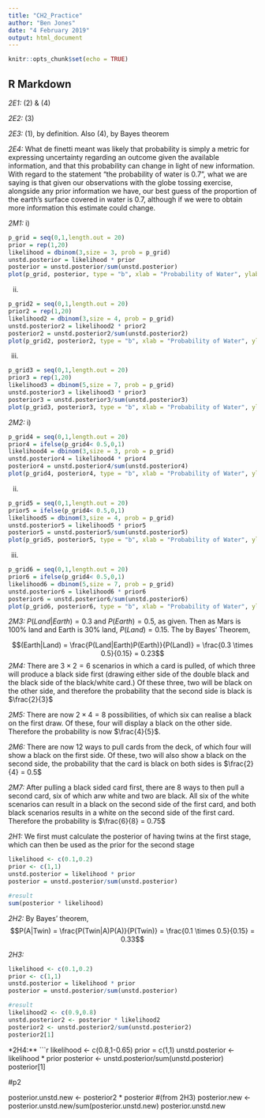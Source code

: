 ```yaml
---
title: "CH2_Practice"
author: "Ben Jones"
date: "4 February 2019"
output: html_document
---
```


```r
knitr::opts_chunk$set(echo = TRUE)
```

## R Markdown

*2E1:*
(2) & (4)

*2E2:*
(3)

*2E3:*
(1), by definition.
Also (4), by Bayes theorem

*2E4:*
What de finetti meant was likely that probability is simply a metric for expressing uncertainty regarding an outcome given the available information, and that this probability can change in light of new information. With regard to the statement "the probability of water is 0.7", what we are saying is that given our observations with the globe tossing exercise, alongside any prior information we have, our best guess of the proportion of the earth's surface covered in water is 0.7, although if we were to obtain more information this estimate could change.

*2M1:*
i)
```r
p_grid = seq(0,1,length.out = 20)
prior = rep(1,20)
likelihood = dbinom(3,size = 3, prob = p_grid)
unstd.posterior = likelihood * prior
posterior = unstd.posterior/sum(unstd.posterior)
plot(p_grid, posterior, type = "b", xlab = "Probability of Water", ylab = "posterior probability")
```
ii)
```r
p_grid2 = seq(0,1,length.out = 20)
prior2 = rep(1,20)
likelihood2 = dbinom(3,size = 4, prob = p_grid)
unstd.posterior2 = likelihood2 * prior2
posterior2 = unstd.posterior2/sum(unstd.posterior2)
plot(p_grid2, posterior2, type = "b", xlab = "Probability of Water", ylab = "posterior probability")
```
iii)
```r
p_grid3 = seq(0,1,length.out = 20)
prior3 = rep(1,20)
likelihood3 = dbinom(5,size = 7, prob = p_grid)
unstd.posterior3 = likelihood3 * prior3
posterior3 = unstd.posterior3/sum(unstd.posterior3)
plot(p_grid3, posterior3, type = "b", xlab = "Probability of Water", ylab = "posterior probability")
```

*2M2:*
i)
```r
p_grid4 = seq(0,1,length.out = 20)
prior4 = ifelse(p_grid4< 0.5,0,1)
likelihood4 = dbinom(3,size = 3, prob = p_grid)
unstd.posterior4 = likelihood4 * prior4
posterior4 = unstd.posterior4/sum(unstd.posterior4)
plot(p_grid4, posterior4, type = "b", xlab = "Probability of Water", ylab = "posterior probability")
```

ii)
```r
p_grid5 = seq(0,1,length.out = 20)
prior5 = ifelse(p_grid4< 0.5,0,1)
likelihood5 = dbinom(3,size = 4, prob = p_grid)
unstd.posterior5 = likelihood5 * prior5
posterior5 = unstd.posterior5/sum(unstd.posterior5)
plot(p_grid5, posterior5, type = "b", xlab = "Probability of Water", ylab = "posterior probability")
```

iii)
```r
p_grid6 = seq(0,1,length.out = 20)
prior6 = ifelse(p_grid4< 0.5,0,1)
likelihood6 = dbinom(5,size = 7, prob = p_grid)
unstd.posterior6 = likelihood6 * prior6
posterior6 = unstd.posterior6/sum(unstd.posterior6)
plot(p_grid6, posterior6, type = "b", xlab = "Probability of Water", ylab = "posterior probability")
```

*2M3:*
$P(Land|Earth) = 0.3$ and $P(Earth) = 0.5$, as given. Then as Mars is $100\%$ land and Earth is $30\%$ land, $P(Land) = 0.15$. The by Bayes' Theorem,

$$(Earth|Land) = \frac{P(Land|Earth)P(Earth)}{P(Land)} = \frac{0.3 \times 0.5}{0.15} = 0.23$$
*2M4:*
There are $3 \times 2 = 6$ scenarios in which a card is pulled, of which three will produce a black side first (drawing either side of the double black and the black side of the black/white card.) Of these three, two will be black on the other side, and therefore the probability that the second side is black is $\frac{2}{3}$

*2M5:*
There are now $2 \times 4 = 8$ possibilities, of which six can realise a black on the first draw. Of these, four will display a black on the other side. Therefore the probability is now $\frac{4}{5}$.

*2M6:*
There are now 12 ways to pull cards from the deck, of which four will show a black on the first side. Of these, two will also show a black on the second side, the probability that the card is black on both sides is $\frac{2}{4} = 0.5$

*2M7:*
After pulling a black sided card first, there are 8 ways to then pull a second card, six of which arw white and two are black. All six of the white scenarios can result in a black on the second side of the first card, and both black scenarios results in a white on the second side of the first card. Therefore the probability is $\frac{6}{8} = 0.75$

*2H1:*
We first must calculate the posterior of having twins at the first stage, which can then be  used as the prior for the second stage

```r
likelihood <- c(0.1,0.2)
prior <- c(1,1)
unstd.posterior = likelihood * prior
posterior = unstd.posterior/sum(unstd.posterior)

#result
sum(posterior * likelihood)
```

*2H2:*
By Bayes' theorem, 
$$P(A|Twin) = \frac{P(Twin|A)P(A)}{P(Twin)} = \frac{0.1 \times 0.5}{0.15} = 0.33$$

*2H3:*
```r
likelihood <- c(0.1,0.2)
prior <- c(1,1)
unstd.posterior = likelihood * prior
posterior = unstd.posterior/sum(unstd.posterior)

#result
likelihood2 <- c(0.9,0.8)
unstd.posterior2 <- posterior * likelihood2
posterior2 <- unstd.posterior2/sum(unstd.posterior2)
posterior2[1]
```

*2H4:**
```r
likelihood <- c(0.8,1-0.65)
prior = c(1,1)
unstd.posterior <- likelihood * prior
posterior <- unstd.posterior/sum(unstd.posterior)
posterior[1]

#p2

posterior.unstd.new <- posterior2 * posterior #(from 2H3)
posterior.new <- posterior.unstd.new/sum(posterior.unstd.new)
posterior.unstd.new 